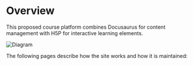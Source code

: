 # Overview

This proposed course platform combines Docusaurus for content management with H5P for interactive learning elements.

![Diagram](../images/diagram.svg 'Website Architecture')

The following pages describe how the site works and how it is maintained:


<DocCardList />
